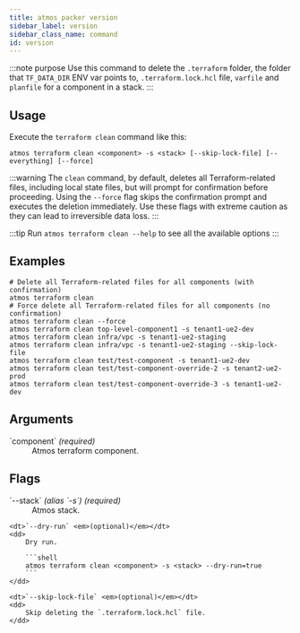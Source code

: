 ```yaml
---
title: atmos packer version
sidebar_label: version
sidebar_class_name: command
id: version
---
```


:::note purpose
Use this command to delete the `.terraform` folder, the folder that `TF_DATA_DIR` ENV var points to, `.terraform.lock.hcl` file, `varfile`
and `planfile` for a
component in a stack.
:::

<Screengrab title="atmos terraform clean --help" slug="atmos-terraform-clean--help" />

## Usage

Execute the `terraform clean` command like this:

```shell
atmos terraform clean <component> -s <stack> [--skip-lock-file] [--everything] [--force]
```

:::warning
The `clean` command, by default, deletes all Terraform-related files, including local state files, but will prompt for confirmation before proceeding. Using the `--force` flag skips the confirmation prompt and executes the deletion immediately.
Use these flags with extreme caution as they can lead to irreversible data loss.
:::

:::tip
Run `atmos terraform clean --help` to see all the available options
:::

## Examples

```shell
# Delete all Terraform-related files for all components (with confirmation)
atmos terraform clean 
# Force delete all Terraform-related files for all components (no confirmation)
atmos terraform clean --force
atmos terraform clean top-level-component1 -s tenant1-ue2-dev
atmos terraform clean infra/vpc -s tenant1-ue2-staging
atmos terraform clean infra/vpc -s tenant1-ue2-staging --skip-lock-file
atmos terraform clean test/test-component -s tenant1-ue2-dev
atmos terraform clean test/test-component-override-2 -s tenant2-ue2-prod
atmos terraform clean test/test-component-override-3 -s tenant1-ue2-dev
```

## Arguments

<dl>
    <dt>`component` <em>(required)</em></dt>
    <dd>
        Atmos terraform component.
    </dd>
</dl>

## Flags

<dl>
    <dt>`--stack` <em>(alias `-s`)</em> <em>(required)</em></dt>
    <dd>
        Atmos stack.
    </dd>

    <dt>`--dry-run` <em>(optional)</em></dt>
    <dd>
        Dry run.

        ```shell
        atmos terraform clean <component> -s <stack> --dry-run=true
        ```
    </dd>

    <dt>`--skip-lock-file` <em>(optional)</em></dt>
    <dd>
        Skip deleting the `.terraform.lock.hcl` file.
    </dd>
</dl>
